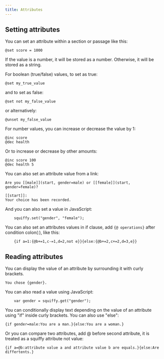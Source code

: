 ```yaml
---
title: Attributes
---
```



Setting attributes
------------------

You can set an attribute within a section or passage like this:

```
@set score = 1000
```

If the value is a number, it will be stored as a number. Otherwise, it will be stored as a string.

For boolean (true/false) values, to set as true:

```
@set my_true_value
```
    
and to set as false:

```
@set not my_false_value
```
    
or alternatively:

```
@unset my_false_value
```
    
For number values, you can increase or decrease the value by 1:

```
@inc score
@dec health
```

Or to increase or decrease by other amounts:

```
@inc score 100
@dec health 5
```

You can also set an attribute value from a link:

```
Are you [[male]](start, gender=male) or [[female]](start, gender=female)?

[[start]]:
Your choice has been recorded.
```

And you can also set a value in JavaScript:

```
    squiffy.set("gender", "female");
```

You can also set an attributes values in if clause, add `{@ operations}` after condition colon(:), like this:

```
    {if a=1:{@b+=1,c-=1,d=2,not e}}{else:{@b+=2,c+=2,d=3,e}}
```

Reading attributes
------------------

You can display the value of an attribute by surrounding it with curly brackets.

```
You chose {gender}.
```

You can also read a value using JavaScript:

```
    var gender = squiffy.get("gender");
```

You can conditionally display text depending on the value of an attribute using "if" inside curly brackets. You can also use "else":

```
{if gender=male:You are a man.}{else:You are a woman.}
```

Or you can compare two attributes, add @ before second attribute, it is treated as a squiffy attribute not value:

```
{if a=@b:attribute value a and attribute value b are equals.}{else:Are differtents.}
```